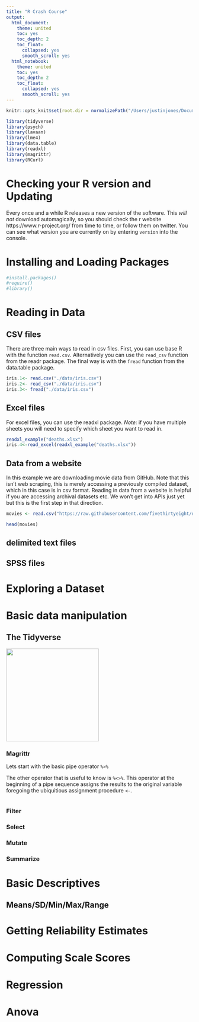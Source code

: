 ```yaml
---
title: "R Crash Course"
output:
  html_document: 
    theme: united
    toc: yes
    toc_depth: 2
    toc_float:
      collapsed: yes
      smooth_scroll: yes
  html_notebook: 
    theme: united
    toc: yes
    toc_depth: 2
    toc_float:
      collapsed: yes
      smooth_scroll: yes
---
```


```r
knitr::opts_knit$set(root.dir = normalizePath("/Users/justinjones/Documents/Grad School/Georgia/Classwork/2020 Teams Seminar/R Tutorials/R Crash Course"))
```
```r
library(tidyverse)
library(psych)
library(lavaan)
library(lme4)
library(data.table)
library(readxl)
library(magrittr)
library(RCurl)
```
# Checking your R version and Updating

Every once and a while R releases a new version of the software. This *will not* download automagically, so you should check the r website https://www.r-project.org/ from time to time, or follow them on twitter. You can see what version you are currently on by entering `version` into the console. 

# Installing and Loading Packages

```r
#install.packages()
#require()
#library()
```

# Reading in Data

## CSV files

There are three main ways to read in csv files. First, you can use base R with the function `read.csv`. Alternatively you can use the `read_csv` function from the readr package. The final way is with the `fread` function from the data.table package. 
```r
iris.1<- read.csv("./data/iris.csv")
iris.2<- read_csv("./data/iris.csv")
iris.3<- fread("./data/iris.csv")
```

## Excel files

For excel files, you can use the readxl package. *Note:* if you have multiple sheets you will need to specify which sheet you want to read in. 

```r
readxl_example("deaths.xlsx")
iris.4<-read_excel(readxl_example("deaths.xlsx"))
```

## Data from a website

In this example we are downloading movie data from GitHub. Note that this isn't web scraping, this is merely accessing a previously compiled dataset, which in this case is in csv format. Reading in data from a website is helpful if you are accessing archival datasets etc. We won't get into APIs just yet but this is the first step in that direction. 

```r
movies <- read.csv("https://raw.githubusercontent.com/fivethirtyeight/data/master/fandango/fandango_score_comparison.csv",header=TRUE)
```
```r
head(movies)
```

## delimited text files 

## SPSS files 

# Exploring a Dataset

# Basic data manipulation

## The Tidyverse
![](./data/tidyverse-logo.png){width=250px}

### Magrittr

Lets start with the basic pipe operator `%>%`

The other operator that is useful to know is `%<>%`. This operator at the beginning of a pipe sequence assigns the results to the original variable foregoing the ubiquitious assignment procedure `<-`.
```r


```

### Filter

### Select

### Mutate

### Summarize

# Basic Descriptives

## Means/SD/Min/Max/Range

# Getting Reliability Estimates

# Computing Scale Scores

# Regression

# Anova